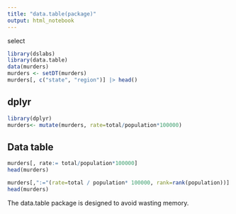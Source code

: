 ```yaml
---
title: "data.table(package)"
output: html_notebook
---
```

select
```r
library(dslabs)
library(data.table)
data(murders)
murders <- setDT(murders)
murders[, c("state", "region")] |> head()
```
## dplyr
```r
library(dplyr)
murders<- mutate(murders, rate=total/population*100000)
```
## Data table
```r
murders[, rate:= total/population*100000]
head(murders)
```
```r
murders[,":="(rate=total / population* 100000, rank=rank(population))]
head(murders)
```
The data.table package is designed to avoid wasting memory.
